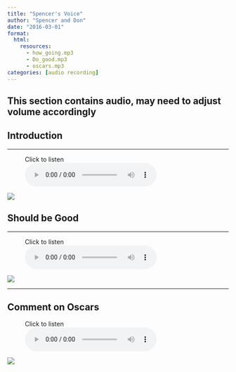 ---
title: "Spencer's Voice"
author: "Spencer and Don"
date: "2016-03-01"
format: 
  html:
    resources:
      - how_going.mp3
      - Do_good.mp3
      - oscars.mp3
categories: [audio recording]
---

::: callout-note
## This section contains audio, may need to adjust volume accordingly
:::

## Introduction

------------------------------------------------------------------------

<figure>
<figcaption>Click to listen</figcaption>
<audio controls src="how_going.mp3">
Your browser does not support the <code>audio</code> element.
</audio>
</figure>

![](tree.jpeg)

## Should be Good

------------------------------------------------------------------------

<figure>
<figcaption>Click to listen</figcaption>
<audio controls src="Do_good.mp3">
Your browser does not support the <code>audio</code> element.
</audio>
</figure>

![](mtn.jpeg)

------------------------------------------------------------------------

## Comment on Oscars

<figure>
<figcaption>Click to listen</figcaption>
<audio controls src="oscars.mp3">
Your browser does not support the <code>audio</code> element.
</audio>
</figure>

![](leaves.jpeg)

```{=html}
<script src="https://utteranc.es/client.js"
        repo="https://github.com/spencerirvinereed/blogComment"
        issue-term="pathname"
        theme="github-light"
        crossorigin="anonymous"
        async>
</script>
```
